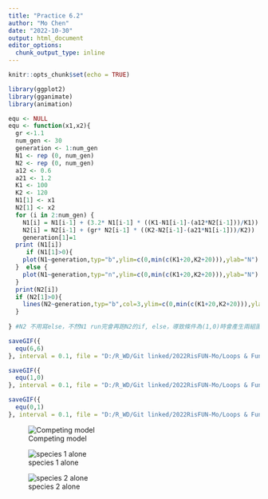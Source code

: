 ```yaml
---
title: "Practice 6.2"
author: "Mo Chen"
date: "2022-10-30"
output: html_document
editor_options: 
  chunk_output_type: inline
---
```


```r
knitr::opts_chunk$set(echo = TRUE)
```

```r
library(ggplot2)
library(gganimate)
library(animation)
```

```r
equ <- NULL
equ <- function(x1,x2){
  gr <-1.1
  num_gen <- 30
  generation <- 1:num_gen
  N1 <- rep (0, num_gen)
  N2 <- rep (0, num_gen)
  a12 <- 0.6
  a21 <- 1.2
  K1 <- 100
  K2 <- 120
  N1[1] <- x1 
  N2[1] <- x2
  for (i in 2:num_gen) {
    N1[i] = N1[i-1] + (3.2* N1[i-1] * ((K1-N1[i-1]-(a12*N2[i-1]))/K1)) 
    N2[i] = N2[i-1] + (gr* N2[i-1] * ((K2-N2[i-1]-(a21*N1[i-1]))/K2)) 
    generation[1]=1
  print (N1[i])
     if (N1[1]>0){
    plot(N1~generation,typ="b",ylim=c(0,min(c(K1+20,K2+20))),ylab="N")
  }  else {
    plot(N1~generation,typ="n",ylim=c(0,min(c(K1+20,K2+20))),ylab="N")
  }
  print(N2[i])
  if (N2[1]>0){
    lines(N2~generation,typ="b",col=3,ylim=c(0,min(c(K1+20,K2+20))),ylab="N")} 
  }
  
} #N2 不用寫else，不然N1 run完會再跑N2的if, else，導致條件為(1,0)時會產生兩組圖表結果。
```

```r
saveGIF({
  equ(6,6)
}, interval = 0.1, file = "D:/R_WD/Git linked/2022RisFUN-Mo/Loops & Functions/competing_model.gif")

saveGIF({
  equ(1,0)
}, interval = 0.1, file = "D:/R_WD/Git linked/2022RisFUN-Mo/Loops & Functions/species1_alone.gif")

saveGIF({
  equ(0,1)
}, interval = 0.1, file = "D:/R_WD/Git linked/2022RisFUN-Mo/Loops & Functions/species2_alone.gif")
```


![Competing model](D:/R_WD/Git linked/2022RisFUN-Mo/Loops & Functions/competing_model.gif)

![species 1 alone](D:/R_WD/Git linked/2022RisFUN-Mo/Loops & Functions/species1_alone.gif)

![species 2 alone](D:/R_WD/Git linked/2022RisFUN-Mo/Loops & Functions/species2_alone.gif)
